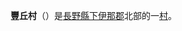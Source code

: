 {{日本町村|
自治體名=豐丘|
町村=村|
圖像=[[File:Toyookamura_rekisihakubutukan.jpg|240px]]|
圖像說明=[[豐丘村歷史民俗資料館|豐丘村歷史民俗資料館]]|
町村章=|
日文原名=豊丘村|
平假名=とよおかむら|
羅馬字拼音=Toyooka-mura|
都道府縣=長野縣|
支廳=|
郡=下伊那郡|
編號=20416-1|
面積=76.85|
邊界未定=|
人口=7,120|
統計時間=2007年7月1日|
自治體=[[飯田市|飯田市]]、[[高森町_(長野縣)|高森町]]|
樹=|
花=|
鳥=|
其他象徵物=|
其他象徵=|
郵遞區號=399-3295|
所在地=下伊那郡豐丘村大字神稻3120番地|
電話號碼=265-35-3311|
外部連結=http://www.vill-toyooka.jp/ |
經度=|
緯度=|
地圖=|
註記=
}}
'''豐丘村'''（{{jpn|j=豊丘村|hg=とよおかむら|rm=Toyooka mura|f=y}}）是[[長野縣|長野縣]][[下伊那郡|下伊那郡]]北部的一[[村|村]]。

{{長野縣}}{{Authority control}}